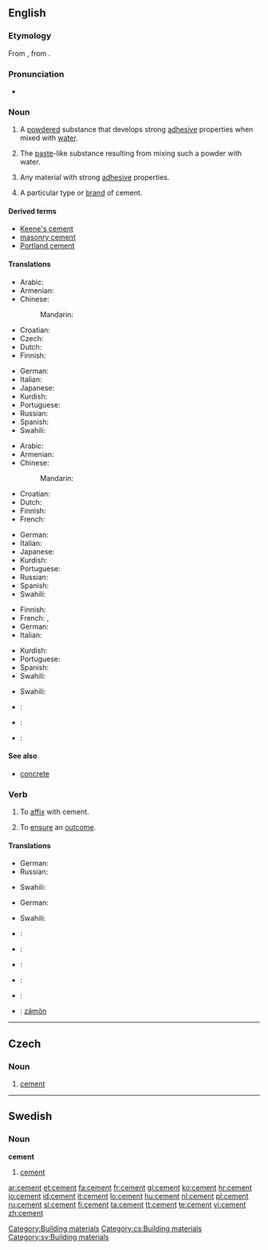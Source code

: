 ==English==

===Etymology===
From {{etyl|la}} {{term|caementum||quarry stone; stone chips for making mortar|lang=la}}, from {{term|caedo||I cut, hew}}.

===Pronunciation===
* {{audio|en-us-cement.ogg|Audio (US)}}

===Noun===
{{wikipedia}}
{{en-noun}}

# {{uncountable}} A [[powdered]] substance that develops strong [[adhesive]] properties when mixed with [[water]].
# {{uncountable}} The [[paste]]-like substance resulting from mixing such a powder with water.
# {{uncountable}} Any material with strong [[adhesive]] properties.
# {{countable}} A particular type or [[brand]] of cement.

====Derived terms====
* [[Keene's cement]]
* [[masonry cement]]
* [[Portland cement]]

====Translations====
{{trans-top|a powdered substance}}
* Arabic: {{t|ar|أسمنت|m|tr='ásmant|sc=Arab}}
* Armenian: {{t|hy|ցեմենտ|tr=c’ement|sc=Armn}}
* Chinese:
*: Mandarin: {{t|cmn|水泥|tr=shuǐní|sc=Hani|xs=Mandarin}}
* Croatian: {{t+|hr|cement|m}}
* Czech: {{t-|cs|cement|m}}
* Dutch: {{t+|nl|cement|n}}
* Finnish: {{t-|fi|sementti}}
{{trans-mid}}
* German: {{t-|de|Zement|m}}
* Italian: {{t+|it|cemento|m}}
* Japanese: {{t-|ja|セメント|tr=semento|sc=Jpan}}
* Kurdish: {{t|ku|چه‌مه‌نتۆ|sc=ku-Arab}}
* Portuguese: {{t+|pt|cimento|m}}
* Russian: {{t+|ru|цемент|m|tr=cem'ént|sc=Cyrl}}
* Spanish: {{t+|es|cemento|m}}
* Swahili: {{t|sw|simiti|xs=Swahili}}
{{trans-bottom}}

{{trans-top|the paste-like substance}}
* Arabic: {{t|ar|أسمنت|m|tr='ásmant|sc=Arab}}
* Armenian: {{t|hy|ցեմենտ|tr=c’ement|sc=Armn}}
* Chinese:
*: Mandarin: {{t|cmn|水泥|tr=shuǐní|sc=Hani|xs=Mandarin}}
* Croatian: {{t+|hr|cement|m}}
* Dutch: {{t+|nl|cement|n}}
* Finnish: {{t-|fi|sementti}}
* French: {{t+|fr|ciment|m}}
{{trans-mid}}
* German: {{t-|de|Zement|m}}
* Italian: {{t+|it|adesivo}}
* Japanese: {{t-|ja|セメント|tr=semento|sc=Jpan}}
* Kurdish: {{t|ku|چه‌مه‌نتۆ|sc=ku-Arab}}
* Portuguese: {{t+|pt|cimento|m}}
* Russian: {{t+|ru|цемент|m|tr=cem'ént|sc=Cyrl}}
* Spanish: {{t+|es|pegamento}}
* Swahili: {{t|sw|simiti|xs=Swahili}}
{{trans-bottom}}

{{trans-top|any material with strong adhesive properties}}
* Finnish: {{t+|fi|liima}}
* French: {{t+|fr|colle|f}}, {{t+|fr|adhésif|m}}
* German: {{t-|de|Zement|m}}
* Italian: {{t+|it|adesivo}}
{{trans-mid}}
* Kurdish: {{t|ku|چه‌مه‌نتۆ|sc=ku-Arab}}
* Portuguese: {{t+|pt|cimento|m}}
* Spanish: {{t+|es|pegamento}}
* Swahili: {{t|sw|simiti|xs=Swahili}}
{{trans-bottom}}

{{trans-top|a particular type or brand of cement}}
* Swahili: {{t|sw|simiti|xs=Swahili}}
{{trans-mid}}
{{trans-bottom}}

{{checktrans-top}}
* {{ttbc|Interlingua}}: {{t-|ia|cemento|xs=Interlingua}}
* {{ttbc|Ido}}: {{t+|io|cemento|xs=Ido}}
* {{ttbc|Volapük}}: {{t|vo|zäm|xs=Volapük}}
{{trans-bottom}}

====See also====
* [[concrete]]

===Verb===
{{en-verb}}

# To [[affix]] with cement.
# {{figuratively}} To [[ensure]] an [[outcome]].

====Translations====
{{trans-top|to affix with cement}}
* German: {{t+|de|zementieren}}
* Russian: {{t|ru|цементировать|tr=cem'entírovat'|sc=Cyrl}} {{impf}}
{{trans-mid}}
* Swahili: {{t|sw|simiti|xs=Swahili}}
{{trans-bottom}}

{{trans-top|to ensure an outcome}}
* German: {{t+|de|zementieren}}
{{trans-mid}}
* Swahili: {{t|sw|simiti|xs=Swahili}}
{{trans-bottom}}

{{checktrans-top}}
* {{ttbc|French}}: {{t|fr|cimenter}}
* {{ttbc|Interlingua}}: {{t-|ia|cementar|xs=Interlingua}}
* {{ttbc|Italian}}: {{t-|it|cementare}}
{{checktrans-mid}}
* {{ttbc|Portuguese}}: {{t|pt|cimentar}}
* {{ttbc|Spanish}}: {{t-|es|cementar}}
* {{ttbc|Volapük}}: [[zämön]]
{{checktrans-bottom}}

[[Category:Building materials]]

----

==Czech==

===Noun===
{{cs-noun|g=m}}

# [[#English|cement]]

[[Category:cs:Building materials]]

----

==Swedish==

===Noun===
{{sv-noun-unc-irreg-c|2=cementen}}
'''cement''' {{c}}

# [[#English|cement]]

[[Category:sv:Building materials]]

[[ar:cement]]
[[et:cement]]
[[fa:cement]]
[[fr:cement]]
[[gl:cement]]
[[ko:cement]]
[[hr:cement]]
[[io:cement]]
[[id:cement]]
[[it:cement]]
[[lo:cement]]
[[hu:cement]]
[[nl:cement]]
[[pl:cement]]
[[ru:cement]]
[[sl:cement]]
[[fi:cement]]
[[ta:cement]]
[[tt:cement]]
[[te:cement]]
[[vi:cement]]
[[zh:cement]]